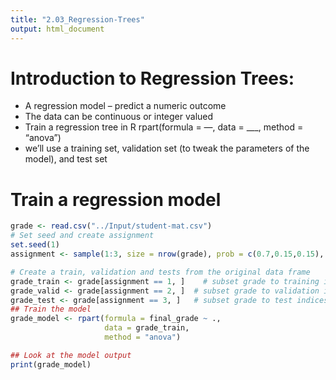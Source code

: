 ```yaml
---
title: "2.03_Regression-Trees"
output: html_document
---
```


# Introduction to Regression Trees:
- A regression model – predict a numeric outcome 
- The data can be continuous or integer valued
- Train a regression tree in R
rpart(formula = ---, data = ___, method = “anova”)
- we’ll use a training set, validation set (to tweak the parameters of the model), and test set

# Train a regression model
```r

grade <- read.csv("../Input/student-mat.csv")
# Set seed and create assignment
set.seed(1)
assignment <- sample(1:3, size = nrow(grade), prob = c(0.7,0.15,0.15), replace = TRUE)

# Create a train, validation and tests from the original data frame 
grade_train <- grade[assignment == 1, ]    # subset grade to training indices only
grade_valid <- grade[assignment == 2, ]  # subset grade to validation indices only
grade_test <- grade[assignment == 3, ]   # subset grade to test indices only
## Train the model
grade_model <- rpart(formula = final_grade ~ ., 
                     data = grade_train, 
                     method = "anova")

## Look at the model output                      
print(grade_model)

```